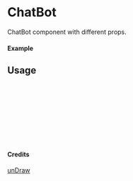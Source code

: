 
<Meta of={ChatBot} title="unDraw/ChatBot" />

# ChatBot

ChatBot component with different props.

#### Example

<Canvas of={ChatBot.Primary} />

## Usage

```ts
import { ChatBot } from "yadl-ui";

const Example = () => {
  return (
      <ChatBot />
  );
};

export default Example;
```

#### Credits
[unDraw](https://undraw.co/illustrations)
